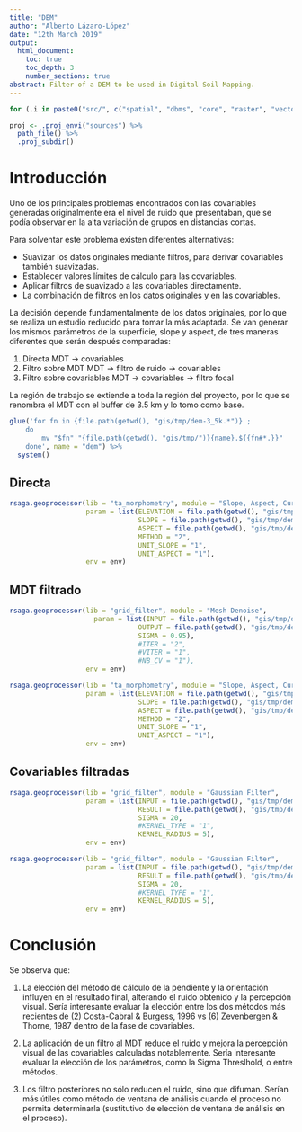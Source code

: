 ```yaml
---
title: "DEM"
author: "Alberto Lázaro-López"
date: "12th March 2019"
output: 
  html_document:
    toc: true
    toc_depth: 3
    number_sections: true
abstract: Filter of a DEM to be used in Digital Soil Mapping. 
---
```


```r
for (.i in paste0("src/", c("spatial", "dbms", "core", "raster", "vector"), ".R" ) ) source(.i)

proj <- .proj_envi("sources") %>% 
  path_file() %>% 
  .proj_subdir()
```


# Introducción

Uno de los principales problemas encontrados con las covariables generadas originalmente era el nivel de ruido que presentaban, que se podía observar en la alta variación de grupos en distancias cortas. 

Para solventar este problema existen diferentes alternativas: 

* Suavizar los datos originales mediante filtros, para derivar covariables también suavizadas.
* Establecer valores límites de cálculo para las covariables.
* Aplicar filtros de suavizado a las covariables directamente.
* La combinación de filtros en los datos originales y en las covariables.

La decisión depende fundamentalmente de los datos originales, por lo que se realiza un estudio reducido para tomar la más adaptada.
Se van generar los mismos parámetros de la superficie, slope y aspect, de tres maneras diferentes que serán después comparadas:

1. Directa
  MDT -> covariables
1. Filtro sobre MDT
  MDT -> filtro de ruido -> covariables
1. Filtro sobre covariables
  MDT -> covariables -> filtro focal

La región de trabajo se extiende a toda la región del proyecto, por lo que se renombra el MDT con el buffer de 3.5 km y lo tomo como base.


```r
glue('for fn in {file.path(getwd(), "gis/tmp/dem-3_5k.*")} ;
    do
        mv "$fn" "{file.path(getwd(), "gis/tmp/")}{name}.${{fn#*.}}"
    done', name = "dem") %>%
  system()
```


## Directa

```r
rsaga.geoprocessor(lib = "ta_morphometry", module = "Slope, Aspect, Curvature",
                   param = list(ELEVATION = file.path(getwd(), "gis/tmp/dem.sgrd"), 
                                SLOPE = file.path(getwd(), "gis/tmp/dem-slope.sgrd"),
                                ASPECT = file.path(getwd(), "gis/tmp/dem-aspect.sgrd"),
                                METHOD = "2",
                                UNIT_SLOPE = "1",
                                UNIT_ASPECT = "1"),
                   env = env)
```

## MDT filtrado

```r
rsaga.geoprocessor(lib = "grid_filter", module = "Mesh Denoise",
                     param = list(INPUT = file.path(getwd(), "gis/tmp/dem.sgrd"), 
                                OUTPUT = file.path(getwd(), "gis/tmp/dem_denoise.sgrd"),
                                SIGMA = 0.95),
                                #ITER = "2",
                                #VITER = "1",
                                #NB_CV = "1"),
                   env = env)

rsaga.geoprocessor(lib = "ta_morphometry", module = "Slope, Aspect, Curvature",
                   param = list(ELEVATION = file.path(getwd(), "gis/tmp/dem_denoise.sgrd"), 
                                SLOPE = file.path(getwd(), "gis/tmp/dem_denoise-slope.sgrd"),
                                ASPECT = file.path(getwd(), "gis/tmp/dem_denoise-aspect.sgrd"),
                                METHOD = "2",
                                UNIT_SLOPE = "1",
                                UNIT_ASPECT = "1"),
                   env = env)
```


## Covariables filtradas

```r
rsaga.geoprocessor(lib = "grid_filter", module = "Gaussian Filter",
                   param = list(INPUT = file.path(getwd(), "gis/tmp/dem-slope.sgrd"),
                                RESULT = file.path(getwd(), "gis/tmp/dem-slope-gauss.sgrd"),
                                SIGMA = 20,
                                #KERNEL_TYPE = "1",
                                KERNEL_RADIUS = 5),
                   env = env)

rsaga.geoprocessor(lib = "grid_filter", module = "Gaussian Filter",
                   param = list(INPUT = file.path(getwd(), "gis/tmp/dem-aspect.sgrd"),
                                RESULT = file.path(getwd(), "gis/tmp/dem-aspect-gauss.sgrd"),
                                SIGMA = 20,
                                #KERNEL_TYPE = "1",
                                KERNEL_RADIUS = 5),
                   env = env)

```


# Conclusión
Se observa que: 

1. La elección del método de cálculo de la pendiente y la orientación influyen en el resultado final, alterando el ruido obtenido y la percepción visual.
Sería interesante evaluar la elección entre los dos métodos más recientes de (2) Costa-Cabral & Burgess, 1996 vs (6) Zevenbergen & Thorne, 1987 dentro de la fase de covariables.

1. La aplicación de un filtro al MDT reduce el ruido y mejora la percepción visual de las covariables calculadas notablemente. 
Sería interesante evaluar la elección de los parámetros, como la Sigma Threslhold, o entre métodos.

1. Los filtro posteriores no sólo reducen el ruido, sino que difuman. 
Serían más útiles como método de ventana de análisis cuando el proceso no permita determinarla (sustitutivo de elección de ventana de análisis en el proceso).



